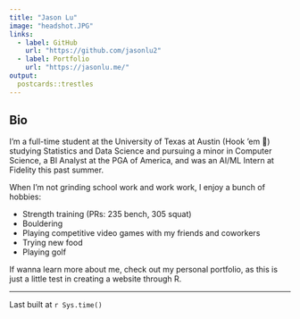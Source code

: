```yaml
---
title: "Jason Lu"
image: "headshot.JPG"
links:
  - label: GitHub
    url: "https://github.com/jasonlu2"
  - label: Portfolio
    url: "https://jasonlu.me/"
output:
  postcards::trestles
---
```

 
## Bio

I'm a full-time student at the University of Texas at Austin (Hook 'em 🤘) studying Statistics and Data Science and pursuing a minor in Computer Science, a BI Analyst at the PGA of America, and was an AI/ML Intern at Fidelity this past summer.

When I'm not grinding school work and work work, I enjoy a bunch of hobbies:  

* Strength training (PRs: 235 bench, 305 squat)
* Bouldering
* Playing competitive video games with my friends and coworkers
* Trying new food
* Playing golf


If wanna learn more about me, check out my personal portfolio, as this is just a little test in creating a website through R.

***

Last built at `r Sys.time()`
